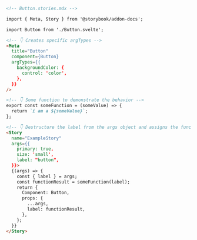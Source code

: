 ```md
<!-- Button.stories.mdx -->

import { Meta, Story } from '@storybook/addon-docs';

import Button from './Button.svelte';

<!-- 👇 Creates specific argTypes -->
<Meta
  title="Button"
  component={Button}
  argTypes={{
    backgroundColor: {
      control: 'color',
    },
  }}
/>

<!-- 👇 Some function to demonstrate the behavior -->
export const someFunction = (someValue) => {
  return `i am a ${someValue}`;
};

<!-- 👇 Destructure the label from the args object and assigns the function result to a variable and pass it as a prop into the component -->
<Story
  name="ExampleStory"
  args={{
    primary: true,
    size: 'small',
    label: "button",
  }}>
  {(args) => {
    const { label } = args;
    const functionResult = someFunction(label);
    return {
      Component: Button,
      props: {
        ...args,
        label: functionResult,
      },
    };
  }}
</Story>
```